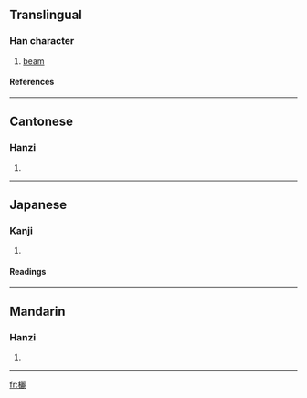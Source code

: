 ==Translingual==
===Han character===
{{Han char|rn=75|rad=木|as=19|sn=23|four=4191<sub>1</sub>|canj=木一一心 (DMMP)}}
# [[beam]]
====References====
{{Han ref|kx=0563.330|dkj=15942|dj=0953.020|hdz=21324.100|uh=6B10|ud=27408|bh=C5CF|bd=50639}}

----
==Cantonese==
===Hanzi===
{{yue-hanzi|jyut=|y=lai6}}
# {{defn|Cantonese}}

----
==Japanese==
===Kanji===
{{ja-kanji|grade=|rs=木19}}
# {{defn|Japanese}} 
====Readings====
{{ja-readings|on=[[れい]] (rei), [[らい]] (rai), [[り]] (ri)|kun=[[むね]] (mune)}}

----
==Mandarin==
===Hanzi===
{{cmn-hanzi|pin=[[lǐ]] (li3), [[lì]] (li4)|wg=li<sup>3</sup>, li<sup>4</sup>}}
# {{defn|Mandarin}}

----
[[fr:欐]]